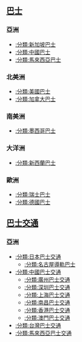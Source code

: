 == [[:分類:巴士|巴士]] ==
=== 亞洲 ===
* [[:分類:新加坡巴士|:分類:新加坡巴士]]
* [[:分類:中國巴士|:分類:中國巴士]]
* [[:分類:馬來西亞巴士|:分類:馬來西亞巴士]]

=== 北美洲 ===
* [[:分類:美國巴士|:分類:美國巴士]]
* [[:分類:加拿大巴士|:分類:加拿大巴士]]

=== 南美洲 ===
* [[:分類:墨西哥巴士|:分類:墨西哥巴士]]

=== 大洋洲 ===
* [[:分類:新西蘭巴士|:分類:新西蘭巴士]]

=== 歐洲 ===
* [[:分類:瑞士巴士|:分類:瑞士巴士]]
* [[:分類:德國巴士|:分類:德國巴士]]

== [[:分類:巴士交通|巴士交通]] ==
=== 亞洲 ===
* [[:分類:日本巴士交通|:分類:日本巴士交通]]
** [[:分類:名古屋導軌巴士|:分類:名古屋導軌巴士]]
* [[:分類:中國巴士交通|:分類:中國巴士交通]]
** [[:分類:廣州巴士交通|:分類:廣州巴士交通]]
** [[:分類:深圳巴士交通|:分類:深圳巴士交通]]
** [[:分類:上海巴士交通|:分類:上海巴士交通]]
** [[:分類:南昌巴士交通|:分類:南昌巴士交通]]
** [[:分類:香港巴士交通|:分類:香港巴士交通]]
** [[:分類:澳門巴士交通|:分類:澳門巴士交通]]
* [[:分類:台灣巴士交通|:分類:台灣巴士交通]]
* [[:分類:馬來西亞巴士交通|:分類:馬來西亞巴士交通]]
{{Portal:box-footer|[[:分類:巴士交通|更多關於巴士的分類]]}}